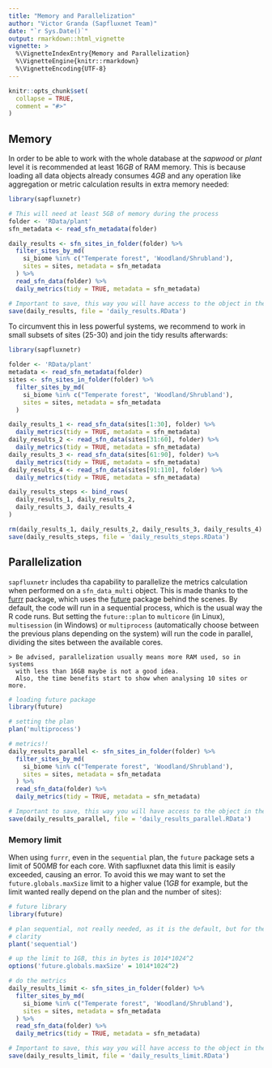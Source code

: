 ```yaml
---
title: "Memory and Parallelization"
author: "Victor Granda (Sapfluxnet Team)"
date: "`r Sys.Date()`"
output: rmarkdown::html_vignette
vignette: >
  %\VignetteIndexEntry{Memory and Parallelization}
  %\VignetteEngine{knitr::rmarkdown}
  %\VignetteEncoding{UTF-8}
---
```


```r
knitr::opts_chunk$set(
  collapse = TRUE,
  comment = "#>"
)
```

## Memory

In order to be able to work with the whole database at the *sapwood* or *plant*
level it is recommended at least $16GB$ of RAM memory. This is because loading
all data objects already consumes $4GB$ and any operation like aggregation or
metric calculation results in extra memory needed:

```r
library(sapfluxnetr)

# This will need at least 5GB of memory during the process
folder <- 'RData/plant'
sfn_metadata <- read_sfn_metadata(folder)

daily_results <- sfn_sites_in_folder(folder) %>%
  filter_sites_by_md(
    si_biome %in% c("Temperate forest", 'Woodland/Shrubland'),
    sites = sites, metadata = sfn_metadata
  ) %>%
  read_sfn_data(folder) %>%
  daily_metrics(tidy = TRUE, metadata = sfn_metadata)

# Important to save, this way you will have access to the object in the future
save(daily_results, file = 'daily_results.RData')
```

To circumvent this in less powerful systems, we recommend to work in small
subsets of sites (25-30) and join the tidy results afterwards:

```r
library(sapfluxnetr)

folder <- 'RData/plant'
metadata <- read_sfn_metadata(folder)
sites <- sfn_sites_in_folder(folder) %>%
  filter_sites_by_md(
    si_biome %in% c("Temperate forest", 'Woodland/Shrubland'),
    sites = sites, metadata = sfn_metadata
  )

daily_results_1 <- read_sfn_data(sites[1:30], folder) %>%
  daily_metrics(tidy = TRUE, metadata = sfn_metadata)
daily_results_2 <- read_sfn_data(sites[31:60], folder) %>%
  daily_metrics(tidy = TRUE, metadata = sfn_metadata)
daily_results_3 <- read_sfn_data(sites[61:90], folder) %>%
  daily_metrics(tidy = TRUE, metadata = sfn_metadata)
daily_results_4 <- read_sfn_data(sites[91:110], folder) %>%
  daily_metrics(tidy = TRUE, metadata = sfn_metadata)

daily_results_steps <- bind_rows(
  daily_results_1, daily_results_2,
  daily_results_3, daily_results_4
)

rm(daily_results_1, daily_results_2, daily_results_3, daily_results_4)
save(daily_results_steps, file = 'daily_results_steps.RData')
```

## Parallelization

`sapfluxnetr` includes tha capability to parallelize the metrics calculation
when performed on a `sfn_data_multi` object. This is made thanks to the
[furrr](https://github.com/DavisVaughan/furrr) package, which uses the
[future](https://github.com/HenrikBengtsson/future) package behind the scenes.
By default, the code will run in a sequential process, which is the usual way
the R code runs. But setting the `future::plan` to `multicore` (in Linux),
`multisession` (in Windows) or `multiprocess` (automatically choose between the
previous plans depending on the system) will run the code in parallel, dividing
the sites between the available cores.

    > Be advised, parallelization usually means more RAM used, so in systems
      with less than 16GB maybe is not a good idea.
      Also, the time benefits start to show when analysing 10 sites or more.

```r
# loading future package
library(future)

# setting the plan
plan('multiprocess')

# metrics!!
daily_results_parallel <- sfn_sites_in_folder(folder) %>%
  filter_sites_by_md(
    si_biome %in% c("Temperate forest", 'Woodland/Shrubland'),
    sites = sites, metadata = sfn_metadata
  ) %>%
  read_sfn_data(folder) %>%
  daily_metrics(tidy = TRUE, metadata = sfn_metadata)

# Important to save, this way you will have access to the object in the future
save(daily_results_parallel, file = 'daily_results_parallel.RData')
```


### Memory limit

When using `furrr`, even in the `sequential` plan, the `future` package sets
a limit of $500MB$ for each core. With sapfluxnet data this limit is easily
exceeded, causing an error. To avoid this we may want to set the
`future.globals.maxSize` limit to a higher value ($1GB$ for example, but the
limit wanted really depend on the plan and the number of sites):

```r
# future library
library(future)

# plan sequential, not really needed, as it is the default, but for the sake of
# clarity
plant('sequential')

# up the limit to 1GB, this in bytes is 1014*1024^2 
options('future.globals.maxSize' = 1014*1024^2)

# do the metrics
daily_results_limit <- sfn_sites_in_folder(folder) %>%
  filter_sites_by_md(
    si_biome %in% c("Temperate forest", 'Woodland/Shrubland'),
    sites = sites, metadata = sfn_metadata
  ) %>%
  read_sfn_data(folder) %>%
  daily_metrics(tidy = TRUE, metadata = sfn_metadata)

# Important to save, this way you will have access to the object in the future
save(daily_results_limit, file = 'daily_results_limit.RData')
```


